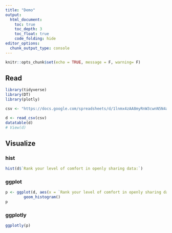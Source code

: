 ```yaml
---
title: "Demo"
output:
  html_document:
    toc: true
    toc_depth: 3
    toc_float: true
    code_folding: hide
editor_options: 
  chunk_output_type: console
---
```


```r
knitr::opts_chunk$set(echo = TRUE, message = F, warning= F)
```

## Read

```r
library(tidyverse)
library(DT)
library(plotly)

csv <- "https://docs.google.com/spreadsheets/d/1lnmx4zAA8myRnW3cwnN5N4avg9RfYvqbiGj2zZ2nQJk/gviz/tq?tqx=out:csv&sheet=Form%20Responses%201"

d <- read_csv(csv)
datatable(d)
# View(d)
```

## Visualize

### hist

```r
hist(d$`Rank your level of comfort in openly sharing data:`)
```

### ggplot

```r
p <- ggplot(d, aes(x = `Rank your level of comfort in openly sharing data:`)) +
        geom_histogram()
p
```

### ggplotly

```r
ggplotly(p)
```

